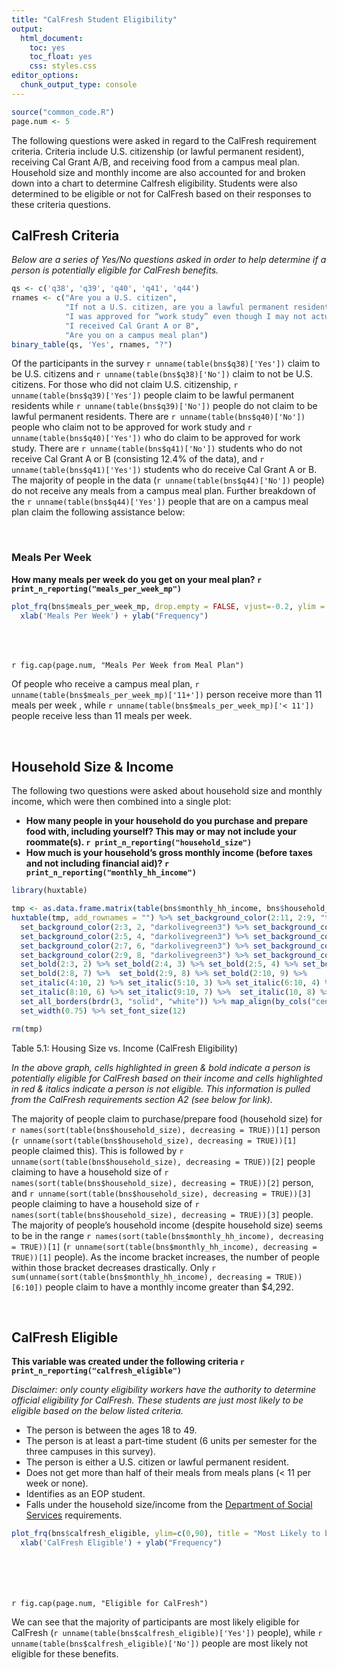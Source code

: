 ```yaml
---
title: "CalFresh Student Eligibility"
output: 
  html_document: 
    toc: yes
    toc_float: yes
    css: styles.css
editor_options: 
  chunk_output_type: console
---
```


```r
source("common_code.R")
page.num <- 5
```

The following questions were asked in regard to the CalFresh requirement criteria. Criteria include U.S. citizenship (or lawful permanent resident), receiving Cal Grant A/B, and receiving food from a campus meal plan. Household size and monthly income are also accounted for and broken down into a chart to determine Calfresh eligibility. Students were also determined to be eligible or not for CalFresh based on their responses to these criteria questions.

## CalFresh Criteria
*Below are a series of Yes/No questions asked in order to help determine if a person is potentially eligible for CalFresh benefits.*
```r
qs <- c('q38', 'q39', 'q40', 'q41', 'q44')
rnames <- c("Are you a U.S. citizen", 
            "If not a U.S. citizen, are you a lawful permanent resident (i.e. have a 'green card')",
            "I was approved for “work study” even though I may not actually have a work study job placement",
            "I received Cal Grant A or B",
            "Are you on a campus meal plan")
binary_table(qs, 'Yes', rnames, "?")
```
Of the participants in the survey `r unname(table(bns$q38)['Yes'])` claim to be U.S. citizens and `r unname(table(bns$q38)['No'])` claim to not be U.S. citizens. For those who did not claim U.S. citizenship, `r unname(table(bns$q39)['Yes'])` people claim to be lawful permanent residents while `r unname(table(bns$q39)['No'])` people do not claim to be lawful permanent residents. There are `r unname(table(bns$q40)['No'])` people who claim not to be approved for work study and `r unname(table(bns$q40)['Yes'])` who do claim to be approved for work study. There are `r unname(table(bns$q41)['No'])` students who do not receive Cal Grant A or B (consisting 12.4% of the data), and `r unname(table(bns$q41)['Yes'])` students who do receive Cal Grant A or B. The majority of people in the data (`r unname(table(bns$q44)['No'])` people) do not receive any meals from a campus meal plan. Further breakdown of the `r unname(table(bns$q44)['Yes'])` people that are on a campus meal plan claim the following assistance below:

<br>

### Meals Per Week
**How many meals per week do you get on your meal plan? `r print_n_reporting("meals_per_week_mp")`**

<div class = "row">
<div class = "col-md-6">
```r
plot_frq(bns$meals_per_week_mp, drop.empty = FALSE, vjust=-0.2, ylim = c(0,1.5)) + 
  xlab('Meals Per Week') + ylab("Frequency")
```
</div>
  
<div class = "col-md-5">
<br><br><br>`r fig.cap(page.num, "Meals Per Week from Meal Plan")` <br> 

Of people who receive a campus meal plan, `r unname(table(bns$meals_per_week_mp)['11+'])` person receive more than 11 meals per week , while `r unname(table(bns$meals_per_week_mp)['< 11'])` people receive less than 11 meals per week. 

</div>
</div>

<br>

## Household Size & Income
The following two questions were asked about household size and monthly income, which were then combined into a single plot:

- **How many people in your household do you purchase and prepare food with, including yourself? This may or may not include your roommate(s). `r print_n_reporting("household_size")`**
- **How much is your household's gross monthly income (before taxes and not including financial aid)? `r print_n_reporting("monthly_hh_income")`**

```r
library(huxtable)

tmp <- as.data.frame.matrix(table(bns$monthly_hh_income, bns$household_size))
huxtable(tmp, add_rownames = "") %>% set_background_color(2:11, 2:9, "tomato") %>%
  set_background_color(2:3, 2, "darkolivegreen3") %>% set_background_color(2:4, 3, "darkolivegreen3") %>% 
  set_background_color(2:5, 4, "darkolivegreen3") %>% set_background_color(2:6, 5, "darkolivegreen3") %>% 
  set_background_color(2:7, 6, "darkolivegreen3") %>% set_background_color(2:8, 7, "darkolivegreen3") %>% 
  set_background_color(2:9, 8, "darkolivegreen3") %>% set_background_color(2:10, 9, "darkolivegreen3") %>% 
  set_bold(2:3, 2) %>% set_bold(2:4, 3) %>% set_bold(2:5, 4) %>% set_bold(2:6, 5) %>% set_bold(2:7, 6) %>% 
  set_bold(2:8, 7) %>%  set_bold(2:9, 8) %>% set_bold(2:10, 9) %>% 
  set_italic(4:10, 2) %>% set_italic(5:10, 3) %>% set_italic(6:10, 4) %>% set_italic(7:10, 5) %>% 
  set_italic(8:10, 6) %>% set_italic(9:10, 7) %>%  set_italic(10, 8) %>% set_italic(11, 9) %>%
  set_all_borders(brdr(3, "solid", "white")) %>% map_align(by_cols("center")) %>%
  set_width(0.75) %>% set_font_size(12)

rm(tmp)
```
Table 5.1: Housing Size vs. Income (CalFresh Eligibility)

*In the above graph, cells highlighted in green & bold indicate a person is potentially eligible for CalFresh based on their income and cells highlighted in red & italics indicate a person is not eligible. This information is pulled from the CalFresh requirements section A2 (see below for link).*

The majority of people claim to purchase/prepare food (household size) for `r names(sort(table(bns$household_size), decreasing = TRUE))[1]` person (`r unname(sort(table(bns$household_size), decreasing = TRUE))[1]` people claimed this). This is followed by `r unname(sort(table(bns$household_size), decreasing = TRUE))[2]` people claiming to have a household size of `r names(sort(table(bns$household_size), decreasing = TRUE))[2]` person, and `r unname(sort(table(bns$household_size), decreasing = TRUE))[3]` people claiming to have a household size of `r names(sort(table(bns$household_size), decreasing = TRUE))[3]` people. The majority of people's household income (despite household size) seems to be in the range `r names(sort(table(bns$monthly_hh_income), decreasing = TRUE))[1]` (`r unname(sort(table(bns$monthly_hh_income), decreasing = TRUE))[1]` people). As the income bracket increases, the number of people within those bracket decreases drastically. Only `r sum(unname(sort(table(bns$monthly_hh_income), decreasing = TRUE))[6:10])` people claim to have a monthly income greater than \$4,292.

<br>

## CalFresh Eligible
**This variable was created under the following criteria `r print_n_reporting("calfresh_eligible")`**

*Disclaimer: only county eligibility workers have the authority to determine official eligibility for CalFresh. These students are just most likely to be eligible based on the below listed criteria.*

- The person is between the ages 18 to 49.  
- The person is at least a part-time student (6 units per semester for the three campuses in this survey).  
- The person is either a U.S. citizen or lawful permanent resident.  
- Does not get more than half of their meals from meals plans (< 11 per week or none).  
- Identifies as an EOP student.  
- Falls under the household size/income from the [Department of Social Services](https://www.cdss.ca.gov/inforesources/cdss-programs/calfresh/eligibility-and-issuance-requirements#income) requirements.

<div class = "row">
<div class = "col-md-6">
```r
plot_frq(bns$calfresh_eligible, ylim=c(0,90), title = "Most Likely to be CalFresh Eligible") + 
  xlab('CalFresh Eligible') + ylab("Frequency")
```
</div>
  
<div class = "col-md-5">
<br><br><br><br>`r fig.cap(page.num, "Eligible for CalFresh")` <br> 

We can see that the majority of participants are most likely eligible for CalFresh (`r unname(table(bns$calfresh_eligible)['Yes'])` people), while `r unname(table(bns$calfresh_eligible)['No'])` people are most likely not eligible for these benefits.
</div>
</div>

<br />

<!-- ### `r emoji.1` `r emoji.2` Campus Breakdown -->
<!-- <details> -->
<!-- <summary> Click here for campus breakdown of CalFresh eligible students. </summary> -->
<!-- ```{r, fig.width=5, fig.height=3.8} -->
<!-- plot_grpfrq(bns$school, bns$calfresh_eligible, geom.colors = campus.colors[c(2,1)],  -->
<!--             wrap.labels = 21, legend.title = "Potentially Eligible", show.prc = FALSE) +  -->
<!--   xlab('Campus') + ylab("Frequency") +  -->
<!--   theme(legend.position="top") -->
<!-- ``` -->
<!-- `r fig.cap(page.num, "CalFresh Eligible by Campus")` -->

<!-- From the figure above, we can see that Chico has the most students who fall under the category of potentially being eligible for CalFresh. Both Fresno and Northridge have around one third less students who are potentially eligible for CalFresh, with nearly identical numbers. -->

</details>
<br />



